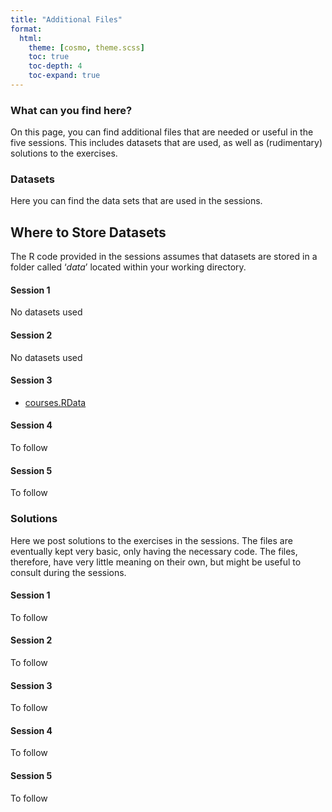 ```yaml
---
title: "Additional Files"
format:
  html:
    theme: [cosmo, theme.scss]
    toc: true
    toc-depth: 4
    toc-expand: true
---
```


### What can you find here?

On this page, you can find additional files that are needed or useful in the five sessions. This includes datasets that are used, as well as (rudimentary) solutions to the exercises.

### Datasets
Here you can find the data sets that are used in the sessions.

::: {.callout-caution}
## Where to Store Datasets
The R code provided in the sessions assumes that datasets are stored in a folder called '*data*' located within your working directory.
:::

#### Session 1
No datasets used

#### Session 2
No datasets used

#### Session 3
- [courses.RData](data/courses.RData)

#### Session 4
To follow

#### Session 5
To follow

### Solutions
Here we post solutions to the exercises in the sessions. The files are eventually kept very basic, only having the necessary code. The files, therefore, have very little meaning on their own, but might be useful to consult during the sessions.

#### Session 1
To follow

#### Session 2
To follow

#### Session 3
To follow

#### Session 4
To follow

#### Session 5
To follow
